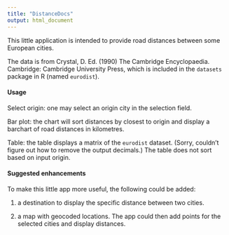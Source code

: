 ```yaml
---
title: "DistanceDocs"
output: html_document
---
```




This little application is intended to provide road distances between some European cities.

The data is from Crystal, D. Ed. (1990) The Cambridge Encyclopaedia. Cambridge: Cambridge University Press, which is included in the `datasets` package in R (named `eurodist`).


#### Usage

Select origin: one may select an origin city in the selection field.

Bar plot: the chart will sort distances by closest to origin and display a barchart of road distances in kilometres.

Table: the table displays a matrix of the `eurodist` dataset. (Sorry, couldn't figure out how to remove the output decimals.) The table does not sort based on input origin.

#### Suggested enhancements

To make this little app more useful, the following could be added:

1. a destination to display the specific distance between two cities.

2. a map with geocoded locations. The app could then add points for the selected cities and display distances.




